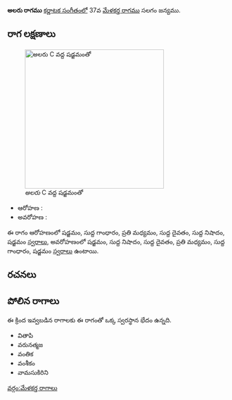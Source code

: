 {{Infobox ragam
	| name          	= అలరు
	| synonym	    	= 
	| mela          	= 
	| chakra        	= 
	| janaka        	= 
	| type          	= ఔదవ
	| arohanam      	= {{svaraC|S|G1|M2|D1|N1|S'}} 
	| avarohanam    	= {{svaraC|S'|N1|D1|M2|G1|S}}
	| jeeva         	=
	| chhaya        	=
	| nyasa         	=
	| vishesha      	= 
	| equivalent  		= 
}}
{{కర్ణాటక సంగీత రాగాలు}}
'''అలరు రాగము''' [[కర్ణాటక సంగీతం]]లో 37వ [[మేళకర్త రాగము]] సలగం జన్యము. 


==రాగ లక్షణాలు==
[[Image:alaru_kb2wiki.png|thumb|right|316px|''అలరు'' C వద్ద షడ్జమంతో]]

* ఆరోహణ : {{svaraC|S|G1|M2|D1|N1|S'}} 
* అవరోహణ : {{svaraC|S'|N1|D1|M2|G1|S}}

ఈ రాగం ఆరోహణంలో షడ్జమం, సుద్ద  గాంధారం, ప్రతి మధ్యమం, సుద్ద దైవతం, సుద్ద నిషాదం, షడ్జమం [[స్వరాలు]], అవరోహణంలో షడ్జమం, సుద్ద నిషాదం, సుద్ద దైవతం, ప్రతి మధ్యమం, సుద్ద  గాంధారం, షడ్జమం [[స్వరాలు]] ఉంటాయి.

==రచనలు==



==పోలిన రాగాలు==
ఈ క్రింద ఇవ్వబడిన రాగాలకు ఈ రాగంతో ఒక్క స్వరస్థాన భేదం ఉన్నది.
* వితాపి
*  వరునత్మజ
* వంతిక
* వంశీకం
* వామసుకిరిని



[[వర్గం:మేళకర్త రాగాలు]]